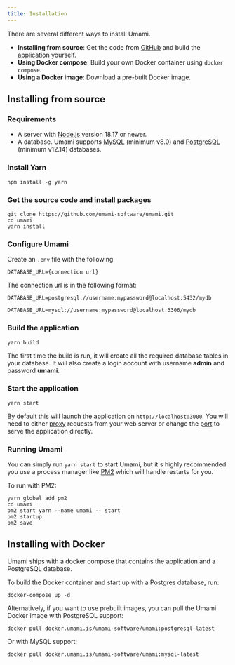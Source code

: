 ```yaml
---
title: Installation
---
```


There are several different ways to install Umami.

- **Installing from source**: Get the code from [GitHub](https://github.com/umami-software/umami) and build the application yourself.
- **Using Docker compose**: Build your own Docker container using `docker compose`.
- **Using a Docker image**: Download a pre-built Docker image.

## Installing from source

### Requirements

- A server with [Node.js](https://nodejs.org/) version 18.17 or newer.
- A database. Umami supports [MySQL](https://www.mysql.com/) (minimum v8.0) and [PostgreSQL](https://www.postgresql.org/) (minimum v12.14) databases.

### Install Yarn

```shell
npm install -g yarn
```

### Get the source code and install packages

```shell
git clone https://github.com/umami-software/umami.git
cd umami
yarn install
```

### Configure Umami

Create an `.env` file with the following

```dotenv
DATABASE_URL={connection url}
```

The connection url is in the following format:

```dotenv
DATABASE_URL=postgresql://username:mypassword@localhost:5432/mydb

DATABASE_URL=mysql://username:mypassword@localhost:3306/mydb
```

### Build the application

```shell
yarn build
```

The first time the build is run, it will create all the required database tables in your database.
It will also create a login account with username **admin** and password **umami**.

### Start the application

```shell
yarn start
```

By default this will launch the application on `http://localhost:3000`. You will need to either
[proxy](https://docs.nginx.com/nginx/admin-guide/web-server/reverse-proxy/) requests from your web server
or change the [port](https://nextjs.org/docs/api-reference/cli#production) to serve the application directly.

### Running Umami

You can simply run `yarn start` to start Umami, but it's highly recommended you use a process manager like [PM2](https://pm2.keymetrics.io/) which will handle restarts for you.

To run with PM2:

```shell
yarn global add pm2
cd umami
pm2 start yarn --name umami -- start
pm2 startup
pm2 save
```

## Installing with Docker

Umami ships with a docker compose that contains the application and a PostgreSQL database.

To build the Docker container and start up with a Postgres database, run:

```shell
docker-compose up -d
```

Alternatively, if you want to use prebuilt images, you can pull the Umami Docker image with PostgreSQL support:

```shell
docker pull docker.umami.is/umami-software/umami:postgresql-latest
```

Or with MySQL support:

```shell
docker pull docker.umami.is/umami-software/umami:mysql-latest
```
